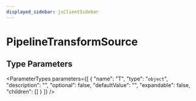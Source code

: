 ```yaml
---
displayed_sidebar: jsClientSidebar
---
```



# PipelineTransformSource

## Type Parameters

<ParameterTypes parameters={[
  {
    "name": "T",
    "type": "`object`",
    "description": "",
    "optional": false,
    "defaultValue": "",
    "expandable": false,
    "children": []
  }
]} />
